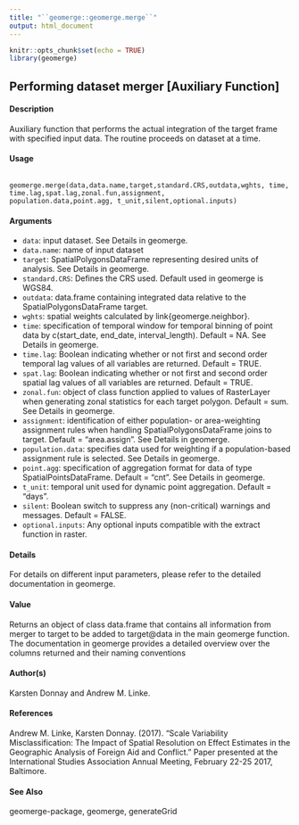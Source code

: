```yaml
---
title: "``geomerge::geomerge.merge``"
output: html_document
---
```


```r
knitr::opts_chunk$set(echo = TRUE)
library(geomerge)
```

## Performing dataset merger [Auxiliary Function]

#### Description

Auxiliary function that performs the actual integration of the target frame with specified input data. The routine proceeds on dataset at a time.

#### Usage

<pre><code>
geomerge.merge(data,data.name,target,standard.CRS,outdata,wghts, time, time.lag,spat.lag,zonal.fun,assignment,
population.data,point.agg, t_unit,silent,optional.inputs)
</code></pre>

#### Arguments
* ``data``: input dataset. See Details in geomerge.
* ``data.name``: name of input dataset
* ``target``: SpatialPolygonsDataFrame representing desired units of analysis. See Details in geomerge.
* ``standard.CRS``: Defines the CRS used. Default used in geomerge is WGS84.
* ``outdata``: data.frame containing integrated data relative to the SpatialPolygonsDataFrame target.
* ``wghts``: spatial weights calculated by link{geomerge.neighbor}.
* ``time``: specification of temporal window for temporal binning of point data by c(start_date, end_date, interval_length). Default = NA. See Details in geomerge.
* ``time.lag``: Boolean indicating whether or not first and second order temporal lag values of all variables are returned. Default = TRUE.
* ``spat.lag``: Boolean indicating whether or not first and second order spatial lag values of all variables are returned. Default = TRUE.
* ``zonal.fun``: object of class function applied to values of RasterLayer when generating zonal statistics for each target polygon. Default = sum. See Details in geomerge.
* ``assignment``: identification of either population- or area-weighting assignment rules when handling SpatialPolygonsDataFrame joins to target. Default = "area.assign". See Details in geomerge.
* ``population.data``: specifies data used for weighting if a population-based assignment rule is selected. See Details in geomerge.
* ``point.agg``: specification of aggregation format for data of type SpatialPointsDataFrame. Default = "cnt". See Details in geomerge.
* ``t_unit``: temporal unit used for dynamic point aggregation. Default = "days".
* ``silent``: Boolean switch to suppress any (non-critical) warnings and messages. Default = FALSE.
* ``optional.inputs``: Any optional inputs compatible with the extract function in raster.

#### Details
For details on different input parameters, please refer to the detailed documentation in geomerge.

#### Value
Returns an object of class data.frame that contains all information from merger to target to be added to target@data in the main geomerge function. The documentation in geomerge provides a detailed overview over the columns returned and their naming conventions

#### Author(s)
Karsten Donnay and Andrew M. Linke.

#### References
Andrew M. Linke, Karsten Donnay. (2017). "Scale Variability Misclassification: The Impact of Spatial Resolution on Effect Estimates in the Geographic Analysis of Foreign Aid and Conflict."
Paper presented at the International Studies Association Annual Meeting, February 22-25 2017, Baltimore.

#### See Also
geomerge-package, geomerge, generateGrid
